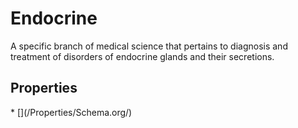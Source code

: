 # Endocrine

A specific branch of medical science that pertains to diagnosis and treatment of disorders of endocrine glands and their secretions.

## Properties

<Grid>
* [](/Properties/Schema.org/)

</Grid>

